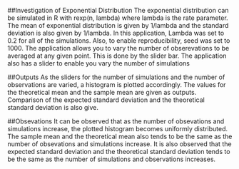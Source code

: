 ##Investigation of Exponential Distribution
The exponential distribution can be simulated in R with rexp(n, lambda) where lambda is the rate parameter. The mean of exponential distribution is given by  1/lambda and the standard deviation is also given by 1/lambda. In this application, Lambda was set to 0.2 for all of the simulations. Also, to enable reproducibility, seed was set to 1000.
The application allows you to vary the number of obserevations to be averaged at any given point. This is done by the slider bar. 
The application also has a slider to enable you vary the number of simulations 

##Outputs
As the sliders for the number of simulations and the number of observations are varied, a histogram is plotted accordingly.
The values for the theoretical mean and the sample mean are given as outputs. Comparison of the expected standard deviation and the theoretical standard deviation is also give.

##Obsevations
It can be observed that as the number of obsevations and simulations increase, the plotted histogram becomes uniformly distributed. The sample mean and the theoretical mean also tends to be the same as the number of obsevations and simulations increase. It is also observed that the expected standard deviation and the theoretical standard deviation tends to be the same as the number of simulations and observations increases.


